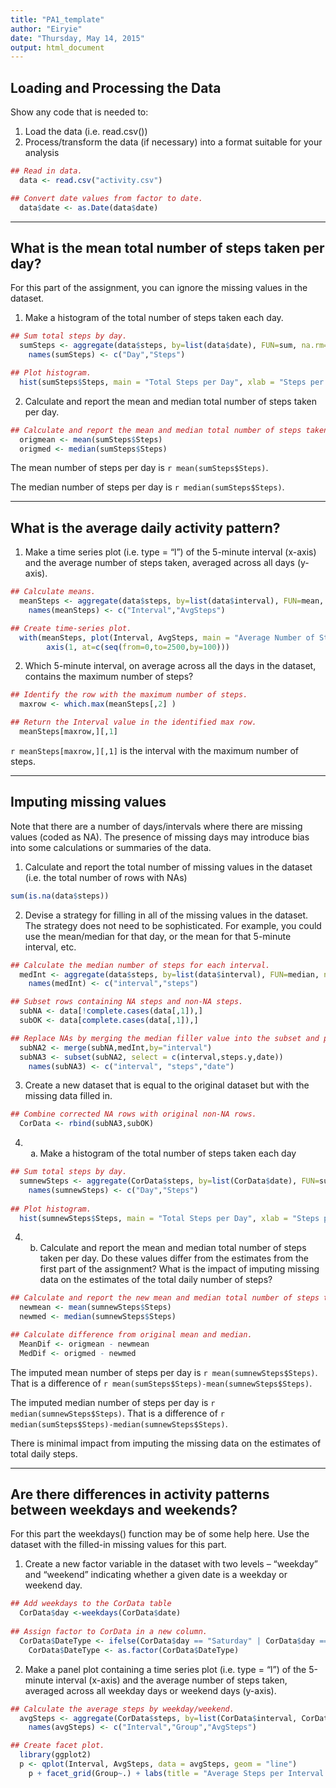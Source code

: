 ```yaml
---
title: "PA1_template"
author: "Eiryie"
date: "Thursday, May 14, 2015"
output: html_document
---
```


Loading and Processing the Data
---
Show any code that is needed to:

1. Load the data (i.e. read.csv())
2. Process/transform the data (if necessary) into a format suitable for your analysis

```r
## Read in data.  
  data <- read.csv("activity.csv")

## Convert date values from factor to date.
  data$date <- as.Date(data$date)
```
---

What is the mean total number of steps taken per day?
---

For this part of the assignment, you can ignore the missing values in the dataset.

1. Make a histogram of the total number of steps taken each day.
```r
## Sum total steps by day.
  sumSteps <- aggregate(data$steps, by=list(data$date), FUN=sum, na.rm=TRUE)
    names(sumSteps) <- c("Day","Steps")

## Plot histogram.
  hist(sumSteps$Steps, main = "Total Steps per Day", xlab = "Steps per Day", ylab = "Count of Days", col = "green")
```

2. Calculate and report the mean and median total number of steps taken per day.

```r
## Calculate and report the mean and median total number of steps taken per day
  origmean <- mean(sumSteps$Steps)
  origmed <- median(sumSteps$Steps)
```

The mean number of steps per day is `r mean(sumSteps$Steps)`.

The median number of steps per day is `r median(sumSteps$Steps)`.

---

What is the average daily activity pattern?
---

1. Make a time series plot (i.e. type = "l") of the 5-minute interval (x-axis) and the average number of steps taken, averaged across all days (y-axis).

```r
## Calculate means.
  meanSteps <- aggregate(data$steps, by=list(data$interval), FUN=mean, na.rm=TRUE)
    names(meanSteps) <- c("Interval","AvgSteps")

## Create time-series plot.
  with(meanSteps, plot(Interval, AvgSteps, main = "Average Number of Steps per 5-Minute Interval", xlab = "Interval", ylab = "Average Steps", type = "l", xaxt="n"))
		axis(1, at=c(seq(from=0,to=2500,by=100)))
```

2. Which 5-minute interval, on average across all the days in the dataset, contains the maximum number of steps?

```r
## Identify the row with the maximum number of steps.
  maxrow <- which.max(meanSteps[,2] )

## Return the Interval value in the identified max row.
  meanSteps[maxrow,][,1]
```

`r meanSteps[maxrow,][,1]` is the interval with the maximum number of steps.

---

Imputing missing values
---

Note that there are a number of days/intervals where there are missing values (coded as NA). The presence of missing days may introduce bias into some calculations or summaries of the data.

1. Calculate and report the total number of missing values in the dataset (i.e. the total number of rows with NAs)

```r
sum(is.na(data$steps))
```

2. Devise a strategy for filling in all of the missing values in the dataset. The strategy does not need to be sophisticated. For example, you could use the mean/median for that day, or the mean for that 5-minute interval, etc.

```r
## Calculate the median number of steps for each interval.
  medInt <- aggregate(data$steps, by=list(data$interval), FUN=median, na.rm=TRUE)
    names(medInt) <- c("interval","steps")

## Subset rows containing NA steps and non-NA steps.
  subNA <- data[!complete.cases(data[,1]),]
  subOK <- data[complete.cases(data[,1]),]	

## Replace NAs by merging the median filler value into the subset and preparing a new data frame with just the needed new columns.
  subNA2 <- merge(subNA,medInt,by="interval")
  subNA3 <- subset(subNA2, select = c(interval,steps.y,date))
    names(subNA3) <- c("interval", "steps","date")
```

3. Create a new dataset that is equal to the original dataset but with the missing data filled in.

```r
## Combine corrected NA rows with original non-NA rows.
  CorData <- rbind(subNA3,subOK)
```

4. (a) Make a histogram of the total number of steps taken each day 

```r
## Sum total steps by day.
  sumnewSteps <- aggregate(CorData$steps, by=list(CorData$date), FUN=sum, na.rm=TRUE)
    names(sumnewSteps) <- c("Day","Steps")
		
## Plot histogram.
  hist(sumnewSteps$Steps, main = "Total Steps per Day", xlab = "Steps per Day", ylab = "Count of Days", col = "blue")
```

4. (b) Calculate and report the mean and median total number of steps taken per day. Do these values differ from the estimates from the first part of the assignment? What is the impact of imputing missing data on the estimates of the total daily number of steps?

```r
## Calculate and report the new mean and median total number of steps taken per day.
  newmean <- mean(sumnewSteps$Steps)
  newmed <- median(sumnewSteps$Steps)

## Calculate difference from original mean and median.
  MeanDif <- origmean - newmean
  MedDif <- origmed - newmed
```

The imputed mean number of steps per day is `r mean(sumnewSteps$Steps)`.  That is a difference of `r mean(sumSteps$Steps)-mean(sumnewSteps$Steps)`.

The imputed median number of steps per day is `r median(sumnewSteps$Steps)`.  That is a difference of `r median(sumSteps$Steps)-median(sumnewSteps$Steps)`.

There is minimal impact from imputing the missing data on the estimates of total daily steps.

---

Are there differences in activity patterns between weekdays and weekends?
---

For this part the weekdays() function may be of some help here. Use the dataset with the filled-in missing values for this part.

1. Create a new factor variable in the dataset with two levels -- "weekday" and "weekend" indicating whether a given date is a weekday or weekend day.

```r
## Add weekdays to the CorData table
  CorData$day <-weekdays(CorData$date)
	
## Assign factor to CorData in a new column.
  CorData$DateType <- ifelse(CorData$day == "Saturday" | CorData$day == "Sunday" , "weekend","weekday")
    CorData$DateType <- as.factor(CorData$DateType)
```

2. Make a panel plot containing a time series plot (i.e. type = "l") of the 5-minute interval (x-axis) and the average number of steps taken, averaged across all weekday days or weekend days (y-axis). 

```r
## Calculate the average steps by weekday/weekend.
  avgSteps <- aggregate(CorData$steps, by=list(CorData$interval, CorData$DateType), FUN=mean, na.rm=TRUE)
    names(avgSteps) <- c("Interval","Group","AvgSteps")

## Create facet plot.
  library(ggplot2)
  p <- qplot(Interval, AvgSteps, data = avgSteps, geom = "line")
	p + facet_grid(Group~.) + labs(title = "Average Steps per Interval and Date Type", x = "Interval", y = "Average Number of Steps") 
```

